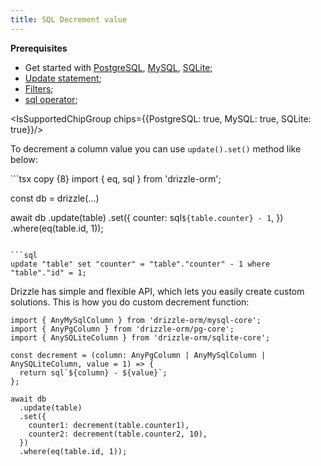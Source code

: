 ```yaml
---
title: SQL Decrement value
---
```


**Prerequisites**
- Get started with [PostgreSQL](/docs/get-started-postgresql), [MySQL](/docs/get-started-mysql), [SQLite](/docs/get-started-sqlite);
- [Update statement](/docs/update);
- [Filters](/docs/operators);
- [sql operator](/docs/sql);

<IsSupportedChipGroup chips={{PostgreSQL: true, MySQL: true, SQLite: true}}/>

To decrement a column value you can use `update().set()` method like below:

<Section>
```tsx copy {8}
import { eq, sql } from 'drizzle-orm';

const db = drizzle(...)
  
await db
  .update(table)
  .set({
    counter: sql`${table.counter} - 1`,
  })
  .where(eq(table.id, 1));
```

```sql
update "table" set "counter" = "table"."counter" - 1 where "table"."id" = 1;
```
</Section>

Drizzle has simple and flexible API, which lets you easily create custom solutions. This is how you do custom decrement function:

```tsx copy
import { AnyMySqlColumn } from 'drizzle-orm/mysql-core';
import { AnyPgColumn } from 'drizzle-orm/pg-core';
import { AnySQLiteColumn } from 'drizzle-orm/sqlite-core';

const decrement = (column: AnyPgColumn | AnyMySqlColumn | AnySQLiteColumn, value = 1) => {
  return sql`${column} - ${value}`;
};

await db
  .update(table)
  .set({
    counter1: decrement(table.counter1),
    counter2: decrement(table.counter2, 10),
  })
  .where(eq(table.id, 1));
```

